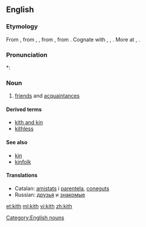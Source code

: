 ==English==

===Etymology===
From {{etyl|enm}} {{term|kith||kinsmen, relations|lang=enm}}, from {{etyl|ang}} {{term|cyþþ|cȳþþ|lang=ang}}, {{term|cyþþu|cȳþþu|kinship, kinsfolk, relations|lang=ang}}, from {{proto|Germanic|kunþiþō|knowledge, acquaintance|lang=en}}, from {{proto|Indo-European|ǵenǝ-||ǵnō-|to know|lang=en}}. Cognate with {{etyl|goh|-}} {{term|kundida||kith|lang=goh}}, {{term|kundi|kundī|knowledge|lang=goh}}, {{etyl|got|-}} {{term|𐌺𐌿𐌽𐌸𐌹||tr=kunþi|knowledge|lang=got}}. More at {{l|en|couth}}, {{l|en|-th}}.

===Pronunciation===
*: {{rhymes|ɪθ}}

===Noun===
{{en-noun|-|s}}

# {{obsolete}} [[friend]]s and [[acquaintance]]s

====Derived terms====
* [[kith and kin]]
* [[kithless]]

====See also====
* [[kin]]
* [[kinfolk]]

====Translations====
{{trans-top|friends and acquaintances}}
* Catalan: [[amistat|amistats]] i [[parentela]], [[conegut|coneguts]]
* Russian: [[друзья]] и [[знакомые]]
{{trans-mid}}
{{trans-bottom}}

[[Category:English nouns]]

[[et:kith]]
[[ml:kith]]
[[vi:kith]]
[[zh:kith]]
